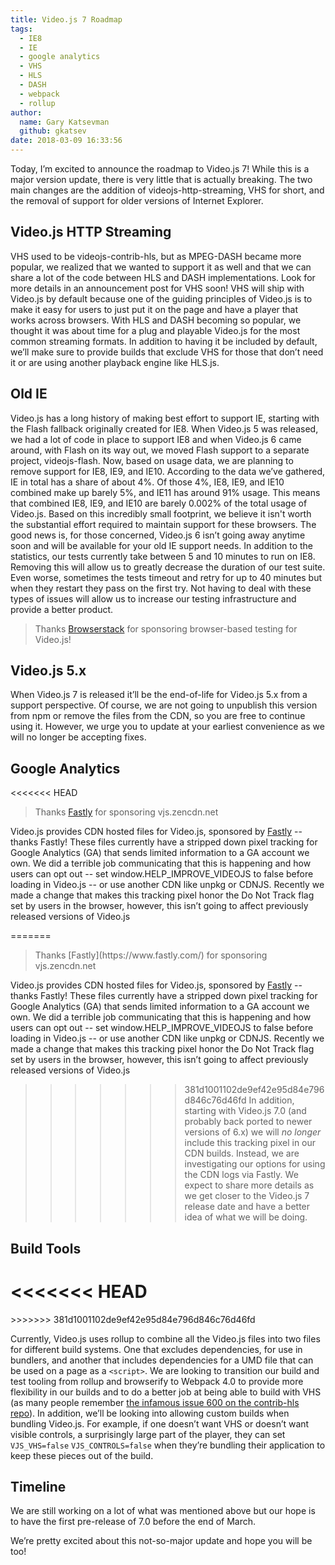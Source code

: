 ```yaml
---
title: Video.js 7 Roadmap
tags:
  - IE8
  - IE
  - google analytics
  - VHS
  - HLS
  - DASH
  - webpack
  - rollup
author:
  name: Gary Katsevman
  github: gkatsev
date: 2018-03-09 16:33:56
---
```



<BlogImage filename="blog/video-js-7-roadmap/woodland-road-falling-leaf-natural-38537.jpeg" />

Today, I’m excited to announce the roadmap to Video.js 7! While this is a major version update, there is very little that is actually breaking. The two main changes are the addition of videojs-http-streaming, VHS for short, and the removal of support for older versions of Internet Explorer.

<BlogImage alt="VJS 7" filename="blog/video-js-7-roadmap/vjs 7 small.png" presentationWidth={141} />

## Video.js HTTP Streaming

<BlogImage filename="blog/video-js-7-roadmap/VHS small.png" presentationWidth={149} />

VHS used to be videojs-contrib-hls, but as MPEG-DASH became more popular, we realized that we wanted to support it as well and that we can share a lot of the code between HLS and DASH implementations. Look for more details in an announcement post for VHS soon!
VHS will ship with Video.js by default because one of the guiding principles of Video.js is to make it easy for users to just put it on the page and have a player that works across browsers. With HLS and DASH becoming so popular, we thought it was about time for a plug and playable Video.js for the most common streaming formats.
In addition to having it be included by default, we’ll make sure to provide builds that exclude VHS for those that don’t need it or are using another playback engine like HLS.js.

## Old IE

<BlogImage alt="IE8" filename="blog/video-js-7-roadmap/IE8 small.png" presentationWidth={64} />

Video.js has a long history of making best effort to support IE, starting with the Flash fallback originally created for IE8. When Video.js 5 was released, we had a lot of code in place to support IE8 and when Video.js 6 came around, with Flash on its way out, we moved Flash support to a separate project, videojs-flash. Now, based on usage data, we are planning to remove support for IE8, IE9, and IE10.
According to the data we’ve gathered, IE in total has a share of about 4%. Of those 4%, IE8, IE9, and IE10 combined make up barely 5%, and IE11 has around 91% usage. This means that combined IE8, IE9, and IE10 are barely 0.002% of the total usage of Video.js. Based on this incredibly small footprint, we believe it isn't worth the substantial effort required to maintain support for these browsers. The good news is, for those concerned, Video.js 6 isn’t going away anytime soon and will be available for your old IE support needs.
In addition to the statistics, our tests currently take between 5 and 10 minutes to run on IE8. Removing this will allow us to greatly decrease the duration of our test suite. Even worse, sometimes the tests timeout and retry for up to 40 minutes but when they restart they pass on the first try. Not having to deal with these types of issues will allow us to increase our testing infrastructure and provide a better product.

> <BlogImage filename="blog/video-js-7-roadmap/browserstack logo small.png" presentationWidth={200} />

> Thanks [Browserstack](https://www.browserstack.com/) for sponsoring browser-based testing for Video.js!

## Video.js 5.x

When Video.js 7 is released it’ll be the end-of-life for Video.js 5.x from a support perspective. Of course, we are not going to unpublish this version from npm or remove the files from the CDN, so you are free to continue using it. However, we urge you to update at your earliest convenience as we will no longer be accepting fixes.

## Google Analytics

<<<<<<< HEAD
> <BlogImage filename="blog/video-js-7-roadmap/fastly small.png" presentationWidth={149} />

> Thanks [Fastly](https://www.fastly.com/) for sponsoring vjs.zencdn.net

Video.js provides CDN hosted files for Video.js, sponsored by [Fastly](https://www.fastly.com/) -- thanks Fastly! These files currently have a stripped down pixel tracking for Google Analytics (GA) that sends limited information to a GA account we own. We did a terrible job communicating that this is happening and how users can opt out -- set window.HELP_IMPROVE_VIDEOJS to false before loading in Video.js -- or use another CDN like unpkg or CDNJS. Recently we made a change that makes this tracking pixel honor the Do Not Track flag set by users in the browser, however, this isn’t going to affect previously released versions of Video.js
<BlogImage filename="blog/video-js-7-roadmap/remove GA.png" presentationWidth={128} />

=======
> <BlogImage filename="blog/video-js-7-roadmap/fastly small.png" presentationWidth={140} />
> Thanks [Fastly](https://www.fastly.com/) for sponsoring vjs.zencdn.net

Video.js provides CDN hosted files for Video.js, sponsored by [Fastly](https://www.fastly.com/) -- thanks Fastly! These files currently have a stripped down pixel tracking for Google Analytics (GA) that sends limited information to a GA account we own. We did a terrible job communicating that this is happening and how users can opt out -- set window.HELP_IMPROVE_VIDEOJS to false before loading in Video.js -- or use another CDN like unpkg or CDNJS. Recently we made a change that makes this tracking pixel honor the Do Not Track flag set by users in the browser, however, this isn’t going to affect previously released versions of Video.js
<BlogImage filename="blog/video-js-7-roadmap/remove GA.png" presentationWidth={120} />
>>>>>>> 381d1001102de9ef42e95d84e796d846c76d46fd
In addition, starting with Video.js 7.0 (and probably back ported to newer versions of 6.x) we will *no longer* include this tracking pixel in our CDN builds. Instead, we are investigating our options for using the CDN logs via Fastly. We expect to share more details as we get closer to the Video.js 7 release date and have a better idea of what we will be doing.

## Build Tools

<<<<<<< HEAD
<BlogImage filename="blog/video-js-7-roadmap/rollup to webpack.png" presentationWidth={461} />
=======
<BlogImage filename="blog/video-js-7-roadmap/rollup to webpack.png" presentationWidth={460} />
>>>>>>> 381d1001102de9ef42e95d84e796d846c76d46fd

Currently, Video.js uses rollup to combine all the Video.js files into two files for different build systems. One that excludes dependencies, for use in bundlers, and another that includes dependencies for a UMD file that can be used on a page as a `<script>`. We are looking to transition our build and test tooling from rollup and browserify to Webpack 4.0 to provide more flexibility in our builds and to do a better job at being able to build with VHS (as many people remember [the infamous issue 600 on the contrib-hls repo](https://github.com/videojs/videojs-contrib-hls/issues/600)).
In addition, we’ll be looking into allowing custom builds when bundling Video.js. For example, if one doesn’t want VHS or doesn’t want visible controls, a surprisingly large part of the player, they can set `VJS_VHS=false` `VJS_CONTROLS=false` when they’re bundling their application to keep these pieces out of the build.

## Timeline

We are still working on a lot of what was mentioned above but our hope is to have the first pre-release of 7.0 before the end of March.

We’re pretty excited about this not-so-major update and hope you will be too!

